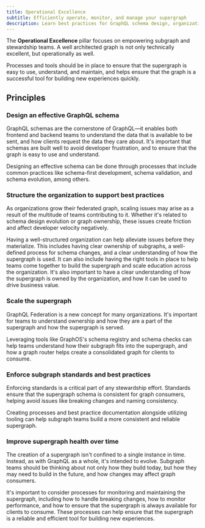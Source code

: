 ```yaml
---
title: Operational Excellence
subtitle: Efficiently operate, monitor, and manage your supergraph
description: Learn best practices for GraphQL schema design, organization structure, standards enforcement, and supergraph scaling and health maintenance.
---
```


The **Operational Excellence** pillar focuses on empowering subgraph and stewardship teams.
A well architected graph is not only technically excellent, but operationally as well.

Processes and tools should be in place to ensure that the supergraph is easy to use, understand, and maintain, and helps ensure that the graph is a successful tool for building new experiences quickly.

## Principles

### Design an effective GraphQL schema

GraphQL schemas are the cornerstone of GraphQL—it enables both frontend and backend teams to understand the data that is available to be sent, and how clients request the data they care about.
It's important that schemas are built well to avoid developer frustration, and to ensure that the graph is easy to use and understand.

Designing an effective schema can be done through processes that include common practices like schema-first development, schema validation, and schema evolution, among others.

### Structure the organization to support best practices

As organizations grow their federated graph, scaling issues may arise as a result of the multitude of teams contributing to it.
Whether it's related to schema design evolution or graph ownership, these issues create friction and affect developer velocity negatively.

Having a well-structured organization can help alleviate issues before they materialize. This includes having clear ownership of subgraphs, a well-defined process for schema changes, and a clear understanding of how the supergraph is used. It can also include having the right tools in place to help teams come together to build the supergraph and scale education across the organization.
It's also important to have a clear understanding of how the supergraph is owned by the organization, and how it can be used to drive business value.

### Scale the supergraph

GraphQL Federation is a new concept for many organizations.
It's important for teams to understand ownership and how they are a part of the supergraph and how the supergraph is served.

Leveraging tools like GraphOS's schema registry and schema checks can help teams understand how their subgraph fits into the supergraph, and how a graph router helps create a consolidated graph for clients to consume.

### Enforce subgraph standards and best practices

Enforcing standards is a critical part of any stewardship effort.
Standards ensure that the supergraph schema is consistent for graph consumers, helping avoid issues like breaking changes and naming consistency.

Creating processes and best practice documentation alongside utilizing tooling can help subgraph teams build a more consistent and reliable supergraph.

### Improve supergraph health over time

The creation of a supergraph isn't confined to a single instance in time.
Instead, as with GraphQL as a whole, it's intended to evolve.
Subgraph teams should be thinking about not only how they build today, but how they may need to build in the future, and how changes may affect graph consumers.

It's important to consider processes for monitoring and maintaining the supergraph, including how to handle breaking changes, how to monitor performance, and how to ensure that the supergraph is always available for clients to consume. These processes can help ensure that the supergraph is a reliable and efficient tool for building new experiences.
